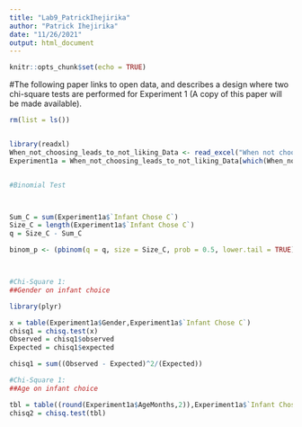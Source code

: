 ```yaml
---
title: "Lab9_PatrickIhejirika"
author: "Patrick Ihejirika"
date: "11/26/2021"
output: html_document
---
```


```r
knitr::opts_chunk$set(echo = TRUE)
```
#The following paper links to open data, and describes a design where two chi-square tests are performed for Experiment 1 (A copy of this paper will be made available).

```r

rm(list = ls())


library(readxl)
When_not_choosing_leads_to_not_liking_Data <- read_excel("When not choosing leads to not liking_Data.xlsx")
Experiment1a = When_not_choosing_leads_to_not_liking_Data[which(When_not_choosing_leads_to_not_liking_Data$ExperimentNumber ==1),]


#Binomial Test



Sum_C = sum(Experiment1a$`Infant Chose C`)
Size_C = length(Experiment1a$`Infant Chose C`)
q = Size_C - Sum_C

binom_p <- (pbinom(q = q, size = Size_C, prob = 0.5, lower.tail = TRUE)*2)



#Chi-Square 1:
##Gender on infant choice

library(plyr)

x = table(Experiment1a$Gender,Experiment1a$`Infant Chose C`)
chisq1 = chisq.test(x)
Observed = chisq1$observed
Expected = chisq1$expected

chisq1 = sum((Observed - Expected)^2/(Expected)) 

#Chi-Square 1:
##Age on infant choice

tbl = table((round(Experiment1a$AgeMonths,2)),Experiment1a$`Infant Chose C`)
chisq2 = chisq.test(tbl)


```



